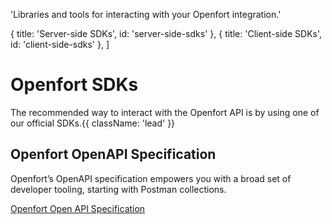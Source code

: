 
  'Libraries and tools for interacting with your Openfort integration.'

  { title: 'Server-side SDKs', id: 'server-side-sdks' },
  { title: 'Client-side SDKs', id: 'client-side-sdks' },
]

# Openfort SDKs

The recommended way to interact with the Openfort API is by using one of our official SDKs.{{ className: 'lead' }}

<ServerLibraries />

<ClientLibraries />

## Openfort OpenAPI Specification

Openfort’s OpenAPI specification empowers you with a broad set of developer tooling, starting with Postman collections.

[Openfort Open API Specification](https://api.openfort.xyz//api-docs/swagger.json)

